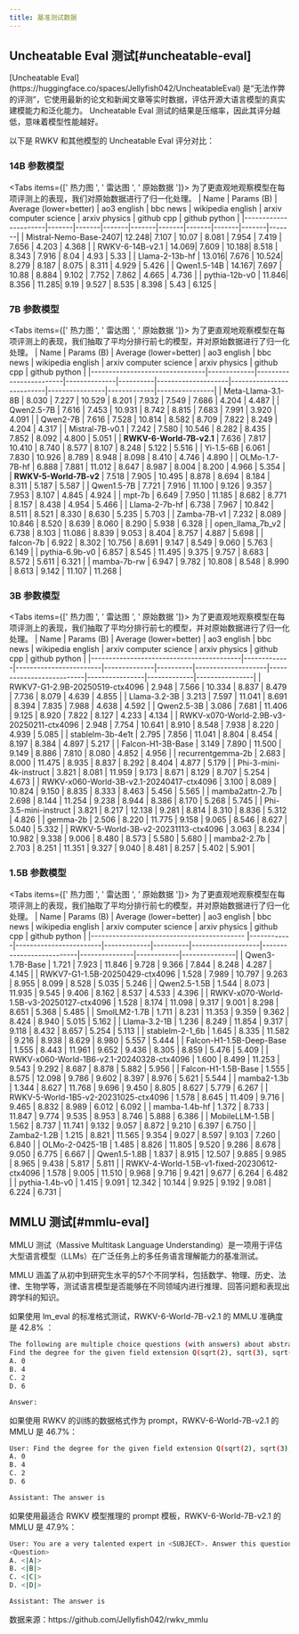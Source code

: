 ```yaml
---
title: 基准测试数据
---
```



## Uncheatable Eval 测试[#uncheatable-eval]

<CallOut type="info">
[Uncheatable Eval](https://huggingface.co/spaces/Jellyfish042/UncheatableEval) 是“无法作弊的评测”，它使用最新的论文和新闻文章等实时数据，评估开源大语言模型的真实建模能力和泛化能力。 
</CallOut>

<CallOut type="warning">
Uncheatable Eval 测试的结果是压缩率，因此其评分越低，意味着模型性能越好。
</CallOut>

以下是 RWKV 和其他模型的 Uncheatable Eval 评分对比：

### 14B 参数模型

<Tabs items={[' 热力图 ', ' 雷达图 ', ' 原始数据 ']}>
  <Tab> 
    <HeatMap name="Uncheatable-Eval-14B"/> 
  </Tab>
  <Tab> 
    <CallOut type="warning">
    为了更直观地观察模型在每项评测上的表现，我们对原始数据进行了归一化处理。
    </CallOut>
    <RadarChartComponent name="Uncheatable-Eval-14B"/> 
  </Tab>
  <Tab> 
    | Name                  | Params (B) | Average (lower=better) | ao3 english | bbc news | wikipedia english | arxiv computer science | arxiv physics | github cpp | github python |
    |----------------------|-------|-------|-------|-------|-------|-------|-------|-------|-------|
    | Mistral-Nemo-Base-2407| 12.248| 7.107 | 10.07 | 8.081 | 7.954 | 7.419 | 7.656 | 4.203 | 4.368 |
    | RWKV-6-14B-v2.1       | 14.069| 7.609 | 10.188| 8.518 | 8.343 | 7.916 | 8.04  | 4.93  | 5.33  |
    | Llama-2-13b-hf        | 13.016| 7.676 | 10.524| 8.279 | 8.187 | 8.075 | 8.311 | 4.929 | 5.426 |
    | Qwen1.5-14B           | 14.167| 7.697 | 10.88 | 8.884 | 9.102 | 7.752 | 7.862 | 4.665 | 4.736 |
    | pythia-12b-v0         | 11.846| 8.356 | 11.285| 9.19  | 9.527 | 8.535 | 8.398 | 5.43  | 6.125 |
  </Tab>
</Tabs>

### 7B 参数模型

<Tabs items={[' 热力图 ', ' 雷达图 ', ' 原始数据 ']}>
  <Tab> 
    <HeatMap name="Uncheatable-Eval-7B"/> 
  </Tab>
  <Tab> 
    <CallOut type="warning">
    为了更直观地观察模型在每项评测上的表现，我们抽取了平均分排行前七的模型，并对原始数据进行了归一化处理。
    </CallOut>
    <RadarChartComponent name="Uncheatable-Eval-7B"/> 
  </Tab>
  <Tab> 
    | Name                           | Params (B)  | Average (lower=better) | ao3 ​english | bbc ​news | wikipedia ​english | arxiv ​computer ​science | arxiv ​physics | github ​cpp | github ​python |
    |--------------------------------|-------------|------------------------|--------------|----------|--------------------|--------------------------|----------------|-------------|----------------|
    | Meta-Llama-3.1-8B              | 8.030       | 7.227                  | 10.529       | 8.201    | 7.932              | 7.549                    | 7.686          | 4.204       | 4.487          |
    | Qwen2.5-7B                     | 7.616       | 7.453                  | 10.931       | 8.742    | 8.815              | 7.683                    | 7.991          | 3.920       | 4.091          |
    | Qwen2-7B                       | 7.616       | 7.528                  | 10.814       | 8.582    | 8.709              | 7.822                    | 8.249          | 4.204       | 4.317          |
    | Mistral-7B-v0.1                | 7.242       | 7.580                  | 10.546       | 8.282    | 8.435              | 7.852                    | 8.092          | 4.800       | 5.051          |
    | **RWKV-6-World-7B-v2.1**       | 7.636       | 7.817                  | 10.410       | 8.740    | 8.577              | 8.107                    | 8.248          | 5.122       | 5.516          |
    | Yi-1.5-6B                      | 6.061       | 7.830                  | 10.926       | 8.789    | 8.948              | 8.098                    | 8.410          | 4.746       | 4.890          |
    | OLMo-1.7-7B-hf                 | 6.888       | 7.881                  | 11.012       | 8.647    | 8.987              | 8.004                    | 8.200          | 4.966       | 5.354          |
    | **RWKV-5-World-7B-v2**         | 7.518       | 7.905                  | 10.495       | 8.878    | 8.694              | 8.184                    | 8.311          | 5.187       | 5.587          |
    | Qwen1.5-7B                     | 7.721       | 7.916                  | 11.100       | 9.126    | 9.357              | 7.953                    | 8.107          | 4.845       | 4.924          |
    | mpt-7b                         | 6.649       | 7.950                  | 11.185       | 8.682    | 8.771              | 8.157                    | 8.438          | 4.954       | 5.466          |
    | Llama-2-7b-hf                  | 6.738       | 7.967                  | 10.842       | 8.511    | 8.521              | 8.330                    | 8.630          | 5.235       | 5.703          |
    | Zamba-7B-v1                    | 7.232       | 8.089                  | 10.846       | 8.520    | 8.639              | 8.060                    | 8.290          | 5.938       | 6.328          |
    | open_llama_7b_v2               | 6.738       | 8.103                  | 11.086       | 8.839    | 9.053              | 8.404                    | 8.757          | 4.887       | 5.698          |
    | falcon-7b                      | 6.922       | 8.302                  | 10.756       | 8.691    | 9.147              | 8.549                    | 9.060          | 5.763       | 6.149          |
    | pythia-6.9b-v0                 | 6.857       | 8.545                  | 11.495       | 9.375    | 9.757              | 8.683                    | 8.572          | 5.611       | 6.321          |
    | mamba-7b-rw                    | 6.947       | 9.782                  | 10.808       | 8.548    | 8.990              | 8.613                    | 9.142          | 11.107      | 11.268         |
  </Tab>
</Tabs>

### 3B 参数模型

<Tabs items={[' 热力图 ', ' 雷达图 ', ' 原始数据 ']}>
  <Tab> 
    <HeatMap name="Uncheatable-Eval-3B"/> 
  </Tab>
  <Tab> 
    <CallOut type="warning">
    为了更直观地观察模型在每项评测上的表现，我们抽取了平均分排行前七的模型，并对原始数据进行了归一化处理。
    </CallOut>
    <RadarChartComponent name="Uncheatable-Eval-3B"/> 
  </Tab>
  <Tab> 
    | Name                                     | Params (B)  | Average (lower=better) | ao3 ​english  | bbc ​news | wikipedia ​english  | arxiv ​computer ​science   | arxiv ​physics  | github ​cpp  | github ​python  |
    |------------------------------------------|-------------|------------------------|--------------|----------|--------------------|--------------------------|----------------|-------------|----------------|
    | RWKV7-G1-2.9B-20250519-ctx4096           | 2.948       | 7.566                  | 10.334       | 8.837    | 8.479              | 7.736                    | 8.079          | 4.639       | 4.855          |
    | Llama-3.2-3B                             | 3.213       | 7.597                  | 11.041       | 8.691    | 8.394              | 7.835                    | 7.988          | 4.638       | 4.592          |
    | Qwen2.5-3B                               | 3.086       | 7.681                  | 11.406       | 9.125    | 8.920              | 7.822                    | 8.127          | 4.233       | 4.134          |
    | RWKV-x070-World-2.9B-v3-20250211-ctx4096 | 2.948       | 7.754                  | 10.641       | 8.910    | 8.548              | 7.938                    | 8.220          | 4.939       | 5.085          |
    | stablelm-3b-4e1t                         | 2.795       | 7.856                  | 11.041       | 8.804    | 8.454              | 8.197                    | 8.384          | 4.897       | 5.217          |
    | Falcon-H1-3B-Base                        | 3.149       | 7.890                  | 11.500       | 9.149    | 8.886              | 7.810                    | 8.080          | 4.852       | 4.956          |
    | recurrentgemma-2b                        | 2.683       | 8.000                  | 11.475       | 8.935    | 8.837              | 8.292                    | 8.404          | 4.877       | 5.179          |
    | Phi-3-mini-4k-instruct                   | 3.821       | 8.081                  | 11.959       | 9.173    | 8.671              | 8.129                    | 8.707          | 5.254       | 4.673          |
    | RWKV-x060-World-3B-v2.1-20240417-ctx4096 | 3.100       | 8.089                  | 10.824       | 9.150    | 8.835              | 8.333                    | 8.463          | 5.456       | 5.565          |
    | mamba2attn-2.7b                          | 2.698       | 8.144                  | 11.254       | 9.238    | 8.944              | 8.386                    | 8.170          | 5.268       | 5.745          |
    | Phi-3.5-mini-instruct                    | 3.821       | 8.217                  | 12.138       | 9.281    | 8.814              | 8.310                    | 8.836          | 5.312       | 4.826          |
    | gemma-2b                                 | 2.506       | 8.220                  | 11.775       | 9.158    | 9.065              | 8.546                    | 8.627          | 5.040       | 5.332          |
    | RWKV-5-World-3B-v2-20231113-ctx4096      | 3.063       | 8.234                  | 10.982       | 9.338    | 9.006              | 8.480                    | 8.573          | 5.580       | 5.680          |
    | mamba2-2.7b                              | 2.703       | 8.251                  | 11.351       | 9.327    | 9.040              | 8.481                    | 8.257          | 5.402       | 5.901          |
  </Tab>
</Tabs>

### 1.5B 参数模型

<Tabs items={[' 热力图 ', ' 雷达图 ', ' 原始数据 ']}>
  <Tab> 
    <HeatMap name="Uncheatable-Eval-1B"/> 
  </Tab>
  <Tab> 
    <CallOut type="warning">
    为了更直观地观察模型在每项评测上的表现，我们抽取了平均分排行前七的模型，并对原始数据进行了归一化处理。
    </CallOut>
    <RadarChartComponent name="Uncheatable-Eval-1B"/> 
  </Tab>
  <Tab> 
  | Name                                      | Params (B) | Average (lower=better) | ao3 ​english | bbc ​news | wikipedia ​english | arxiv ​computer ​science | arxiv ​physics | github ​cpp | github ​python |
  |-------------------------------------------  |------------|------------------------|-------------|----------|-------------------|--------------------------|---------------|------------|---------------|
  | Qwen3-1.7B-Base                             | 1.721      | 7.923                  | 11.846      | 9.728    | 9.366             | 7.844                    | 8.248         | 4.287      | 4.145         |
  | RWKV7-G1-1.5B-20250429-ctx4096              | 1.528      | 7.989                  | 10.797      | 9.263    | 8.955             | 8.099                    | 8.528         | 5.035      | 5.246         |
  | Qwen2.5-1.5B                                | 1.544      | 8.073                  | 11.935      | 9.545    | 9.406             | 8.162                    | 8.537         | 4.533      | 4.396         |
  | RWKV-x070-World-1.5B-v3-20250127-ctx4096    | 1.528      | 8.174                  | 11.098      | 9.317    | 9.001             | 8.298                    | 8.651         | 5.368      | 5.485         |
  | SmolLM2-1.7B                                | 1.711      | 8.231                  | 11.353      | 9.359    | 9.362             | 8.424                    | 8.940         | 5.015      | 5.162         |
  | Llama-3.2-1B                                | 1.236      | 8.249                  | 11.854      | 9.317    | 9.118             | 8.432                    | 8.657         | 5.254      | 5.113         |
  | stablelm-2-1_6b                             | 1.645      | 8.335                  | 11.582      | 9.216    | 8.938             | 8.629                    | 8.980         | 5.557      | 5.444         |
  | Falcon-H1-1.5B-Deep-Base                    | 1.555      | 8.443                  | 11.961      | 9.652    | 9.436             | 8.305                    | 8.859         | 5.476      | 5.409         |
  | RWKV-x060-World-1B6-v2.1-20240328-ctx4096   | 1.600      | 8.499                  | 11.253      | 9.543    | 9.292             | 8.687                    | 8.878         | 5.882      | 5.956         |
  | Falcon-H1-1.5B-Base                         | 1.555      | 8.575                  | 12.098      | 9.786    | 9.602             | 8.397                    | 8.976         | 5.621      | 5.544         |
  | mamba2-1.3b                                 | 1.344      | 8.627                  | 11.768      | 9.696    | 9.450             | 8.805                    | 8.627         | 5.779      | 6.267         |
  | RWKV-5-World-1B5-v2-20231025-ctx4096        | 1.578      | 8.645                  | 11.409      | 9.716    | 9.465             | 8.832                    | 8.989         | 6.012      | 6.092         |
  | mamba-1.4b-hf                               | 1.372      | 8.733                  | 11.847      | 9.774    | 9.535             | 8.953                    | 8.746         | 5.888      | 6.386         |
  | MobileLLM-1.5B                              | 1.562      | 8.737                  | 11.741      | 9.132    | 9.057             | 8.872                    | 9.210         | 6.397      | 6.750         |
  | Zamba2-1.2B                                 | 1.215      | 8.821                  | 11.565      | 9.354    | 9.027             | 8.597                    | 9.103         | 7.260      | 6.840         |
  | OLMo-2-0425-1B                              | 1.485      | 8.826                  | 11.805      | 9.520    | 9.286             | 8.678                    | 9.050         | 6.775      | 6.667         |
  | Qwen1.5-1.8B                                | 1.837      | 8.915                  | 12.507      | 9.885    | 9.985             | 8.965                    | 9.438         | 5.817      | 5.811         |
  | RWKV-4-World-1.5B-v1-fixed-20230612-ctx4096 | 1.578      | 9.005                  | 11.510      | 9.968    | 9.716             | 9.421                    | 9.677         | 6.264      | 6.482         |
  | pythia-1.4b-v0                              | 1.415      | 9.091                  | 12.342      | 10.144   | 9.925             | 9.192                    | 9.081         | 6.224      | 6.731         |
  </Tab>
</Tabs>

## MMLU 测试[#mmlu-eval]

<CallOut type="info">
MMLU 测试（Massive Multitask Language Understanding）是一项用于评估大型语言模型（LLMs）在广泛任务上的多任务语言理解能力的基准测试。

MMLU 涵盖了从初中到研究生水平的57个不同学科，包括数学、物理、历史、法律、生物学等，测试语言模型是否能够在不同领域内进行推理、回答问题和表现出跨学科的知识。
</CallOut>

如果使用 lm_eval 的标准格式测试，RWKV-6-World-7B-v2.1 的 MMLU 准确度是 42.8% ：

``` bash copy
The following are multiple choice questions (with answers) about abstract algebra.
Find the degree for the given field extension Q(sqrt(2), sqrt(3), sqrt(18)) over Q.
A. 0
B. 4
C. 2
D. 6

Answer:
```
如果使用 RWKV 的训练的数据格式作为 prompt，RWKV-6-World-7B-v2.1 的 MMLU 是 46.7%：

``` bash copy
User: Find the degree for the given field extension Q(sqrt(2), sqrt(3), sqrt(18)) over Q.
A. 0
B. 4
C. 2
D. 6

Assistant: The answer is
```

如果使用最适合 RWKV 模型推理的 prompt 模板，RWKV-6-World-7B-v2.1 的 MMLU 是 47.9%：

``` bash copy
User: You are a very talented expert in <SUBJECT>. Answer this question:
<Question>
A. <|A|>
B. <|B|>
C. <|C|>
D. <|D|>

Assistant: The answer is
```

<CallOut type="info">
数据来源：https://github.com/Jellyfish042/rwkv_mmlu
</CallOut>
